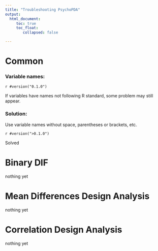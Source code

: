 ```yaml
---
title: "Troubleshooting PsychoPDA"
output: 
  html_document:
     toc: true
     toc_float:
        collapsed: false

---
```

  


# Common 

### Variable names:
`r #version("0.1.0")`

If variables have names not following R standard, some problem may still appear.

### Solution:
Use variable names without space, parentheses or brackets, etc. 

`r #version(">0.1.0")`

Solved

# Binary DIF

nothing yet

# Mean Differences Design Analysis

nothing yet

# Correlation Design Analysis

nothing yet

